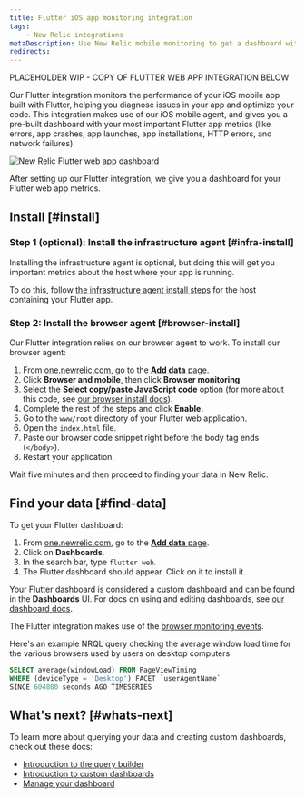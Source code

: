 ```yaml
---
title: Flutter iOS app monitoring integration
tags:
    - New Relic integrations
metaDescription: Use New Relic mobile monitoring to get a dashboard with metrics from your iOS mobile app built with Flutter.
redirects: 
---
```


PLACEHOLDER WIP  - COPY OF FLUTTER WEB APP INTEGRATION BELOW


Our Flutter integration monitors the performance of your iOS mobile app  built with Flutter, helping you diagnose issues in your app and optimize your code. This integration makes use of our iOS mobile agent, and gives you a pre-built dashboard with your most important Flutter app metrics (like errors, app crashes, app launches, app installations, HTTP errors, and network failures).

<img
    title="New Relic Flutter web app dashboard"
    alt="New Relic Flutter web app dashboard"
    src={browserFlutterWebDashboard}
/>
<figcaption>
After setting up our Flutter integration, we give you a dashboard for your Flutter web app metrics. 
</figcaption>

## Install [#install]

### Step 1 (optional): Install the infrastructure agent [#infra-install]

Installing the infrastructure agent is optional, but doing this will get you important metrics about the host where your app is running. 

To do this, follow [the infrastructure agent install steps](/docs/infrastructure/install-infrastructure-agent/get-started/install-infrastructure-agent) for the host containing your Flutter app.

### Step 2: Install the browser agent [#browser-install] 

Our Flutter integration relies on our browser agent to work. To install our browser agent: 

1. From [one.newrelic.com](https://one.newrelic.com), go to the [**Add data** page](https://one.newrelic.com/marketplace). 
2. Click **Browser and mobile**, then click **Browser monitoring**.
3. Select the **Select copy/paste JavaScript code** option (for more about this code, see [our browser install docs](/docs/browser/browser-monitoring/installation/install-browser-monitoring-agent)). 
4. Complete the rest of the steps and click **Enable.**
5. Go to the `www/root` directory of your Flutter web application.
6. Open the `index.html` file. 
7. Paste our browser code snippet right before the body tag ends (`</body>`).
8. Restart your application. 

Wait five minutes and then proceed to finding your data in New Relic. 

## Find your data [#find-data]

To get your Flutter dashboard: 

1. From [one.newrelic.com](https://one.newrelic.com), go to the [**Add data** page](https://one.newrelic.com/marketplace). 
2. Click on **Dashboards**.
3. In the search bar, type `flutter web`. 
4. The Flutter dashboard should appear. Click on it to install it.

Your Flutter dashboard is considered a custom dashboard and can be found in the **Dashboards** UI. For docs on using and editing dashboards, see [our dashboard docs](/docs/query-your-data/explore-query-data/dashboards/introduction-dashboards).

The Flutter integration makes use of the [browser monitoring events](/docs/data-apis/understand-data/event-data/events-reported-browser-monitoring). 

Here's an example NRQL query checking the average window load time for the various browsers used by users on desktop computers: 

```sql
SELECT average(windowLoad) FROM PageViewTiming 
WHERE (deviceType = 'Desktop') FACET `userAgentName` 
SINCE 604800 seconds AGO TIMESERIES
```

## What's next? [#whats-next]

To learn more about querying your data and creating custom dashboards, check out these docs: 

* [Introduction to the query builder](/docs/query-your-data/explore-query-data/query-builder/introduction-query-builder)
* [Introduction to custom dashboards](/docs/query-your-data/explore-query-data/dashboards/introduction-dashboards)
* [Manage your dashboard](/docs/query-your-data/explore-query-data/dashboards/manage-your-dashboard)
